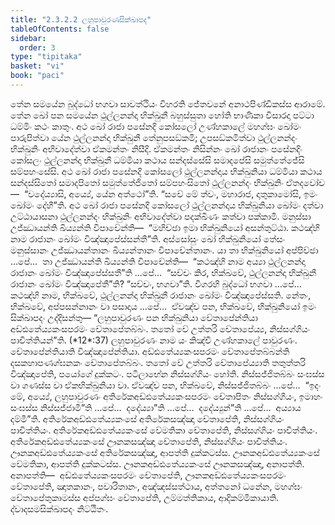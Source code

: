 ```yaml
---
title: "2.3.2.2 ලහුපාවුරණසික්ඛාපද"
tableOfContents: false
sidebar:
  order: 3
type: "tipitaka"
basket: "vi"
book: "paci"
---
```



<DynamicBreadcrumb />

<Division number="788" book="paci">

<Paragraph number="2552" book="paci">
තේන සමයේන බුද්ධෝ භගවා සාවත්ථියං විහරති ජේතවනේ අනාථපිණ්ඩිකස්ස ආරාමේ. තේන ඛෝ පන සමයේන ථුල්ලනන්දා භික්ඛුනී බහුස්සුතා හෝති භාණිකා විසාරදා පට්ටා ධම්මිං කථං කාතුං. අථ ඛෝ රාජා පසේනදි කෝසලෝ උණ්හකාලේ මහග්ඝං ඛෝමං පාරුපිත්වා යේන ථුල්ලනන්දා භික්ඛුනී තේනුපසඞ්කමි; උපසඞ්කමිත්වා ථුල්ලනන්දං භික්ඛුනිං අභිවාදේත්වා ඒකමන්තං නිසීදි. ඒකමන්තං නිසින්නං ඛෝ රාජානං පසේනදිං කෝසලං ථුල්ලනන්දා භික්ඛුනී ධම්මියා කථාය සන්දස්සේසි සමාදපේසි සමුත්තේජේසි සම්පහංසේසි. අථ ඛෝ රාජා පසේනදි කෝසලෝ ථුල්ලනන්දාය භික්ඛුනියා ධම්මියා කථාය සන්දස්සිතෝ සමාදපිතෝ සමුත්තේජිතෝ සම්පහංසිතෝ ථුල්ලනන්දං භික්ඛුනිං ඒතදවෝච—  “වදේය්‍යාසි, අය්‍යේ, යේන අත්ථෝ”ති. “සචේ මේ ත්වං, මහාරාජ, දාතුකාමෝසි, ඉමං ඛෝමං දේහී”ති. අථ ඛෝ රාජා පසේනදි කෝසලෝ ථුල්ලනන්දාය භික්ඛුනියා ඛෝමං දත්වා උට්ඨායාසනා ථුල්ලනන්දං භික්ඛුනිං අභිවාදේත්වා පදක්ඛිණං කත්වා පක්කාමි. මනුස්සා උජ්ඣායන්ති ඛිය්‍යන්ති විපාචේන්ති—  “මහිච්ඡා ඉමා භික්ඛුනියෝ අසන්තුට්ඨා. කථඤ්හි නාම රාජානං ඛෝමං විඤ්ඤාපේස්සන්තී”ති.
</Paragraph>

<Paragraph number="2553" book="paci">
අස්සෝසුං ඛෝ භික්ඛුනියෝ තේසං මනුස්සානං උජ්ඣායන්තානං ඛිය්‍යන්තානං විපාචේන්තානං. යා තා භික්ඛුනියෝ අප්පිච්ඡා …පේ…  තා උජ්ඣායන්ති ඛිය්‍යන්ති විපාචේන්ති—  “කථඤ්හි නාම අය්‍යා ථුල්ලනන්දා රාජානං ඛෝමං විඤ්ඤාපේස්සතී”ති …පේ…  “සච්චං කිර, භික්ඛවේ, ථුල්ලනන්දා භික්ඛුනී රාජානං ඛෝමං විඤ්ඤාපේතී”ති? “සච්චං, භගවා”ති. විගරහි බුද්ධෝ භගවා …පේ…  කථඤ්හි නාම, භික්ඛවේ, ථුල්ලනන්දා භික්ඛුනී රාජානං ඛෝමං විඤ්ඤාපේස්සති. නේතං, භික්ඛවේ, අප්පසන්නානං වා පසාදාය …පේ…  ඒවඤ්ච පන, භික්ඛවේ, භික්ඛුනියෝ ඉමං සික්ඛාපදං උද්දිසන්තු—
</Paragraph>

</Division>
<Division number="789" book="paci">

<Paragraph number="2554" book="paci">
<Emphasis>“ලහුපාවුරණං පන භික්ඛුනියා චේතාපේන්තියා අඩ්ඪතේය්‍යකංසපරමං චේතාපේතබ්බං. තතෝ චේ උත්තරි චේතාපේය්‍ය, නිස්සග්ගියං පාචිත්තියන්”</Emphasis>ති. (*12*:<Emphasis>37</Emphasis>)
</Paragraph>

</Division>
<Division number="790" book="paci">

<Paragraph number="2555" book="paci">
<Emphasis>ලහුපාවුරණං</Emphasis> නාම යං කිඤ්චි උණ්හකාලේ පාවුරණං.
</Paragraph>

<Paragraph number="2556" book="paci">
<Emphasis>චේතාපේන්තියා</Emphasis>ති විඤ්ඤාපේන්තියා.
</Paragraph>

<Paragraph number="2557" book="paci">
<Emphasis>අඩ්ඪතේය්‍යකංසපරමං චේතාපේතබ්බන්</Emphasis>ති දසකහාපණග්ඝනකං චේතාපේතබ්බං.
</Paragraph>

<Paragraph number="2558" book="paci">
<Emphasis>තතෝ චේ උත්තරි චේතාපේය්‍යා</Emphasis>ති තතුත්තරි විඤ්ඤාපේති, පයෝගේ දුක්කටං. පටිලාභේන නිස්සග්ගියං හෝති. නිස්සජ්ජිතබ්බං සංඝස්ස වා ගණස්ස වා ඒකභික්ඛුනියා වා. ඒවඤ්ච පන, භික්ඛවේ, නිස්සජ්ජිතබ්බං …පේ…  “ඉදං මේ, අය්‍යේ, ලහුපාවුරණං අතිරේකඅඩ්ඪතේය්‍යකංසපරමං චේතාපිතං නිස්සග්ගියං, ඉමාහං සංඝස්ස නිස්සජ්ජාමී”ති …පේ…  දදේය්‍යා”ති …පේ…  දදේය්‍යුන්”ති …පේ…  අය්‍යාය දම්මී”ති.
</Paragraph>

</Division>
<Division number="791" book="paci">

<Paragraph number="2559" book="paci">
අතිරේකඅඩ්ඪතේය්‍යකංසේ අතිරේකසඤ්ඤා චේතාපේති, නිස්සග්ගියං පාචිත්තියං. අතිරේකඅඩ්ඪතේය්‍යකංසේ වේමතිකා චේතාපේති, නිස්සග්ගියං පාචිත්තියං. අතිරේකඅඩ්ඪතේය්‍යකංසේ ඌනකසඤ්ඤා චේතාපේති, නිස්සග්ගියං පාචිත්තියං.
</Paragraph>

<Paragraph number="2560" book="paci">
ඌනකඅඩ්ඪතේය්‍යකංසේ අතිරේකසඤ්ඤා, ආපත්ති දුක්කටස්ස. ඌනකඅඩ්ඪතේය්‍යකංසේ වේමතිකා, ආපත්ති දුක්කටස්ස. ඌනකඅඩ්ඪතේය්‍යකංසේ ඌනකසඤ්ඤා, අනාපත්ති.
</Paragraph>

</Division>
<Division number="792" book="paci">

<Paragraph number="2561" book="paci">
අනාපත්ති—  අඩ්ඪතේය්‍යකංසපරමං චේතාපේති, ඌනකඅඩ්ඪතේය්‍යකංසපරමං චේතාපේති, ඤාතකානං, පවාරිතානං, අඤ්ඤස්සත්ථාය, අත්තනෝ ධනේන, මහග්ඝං චේතාපේතුකාමස්ස අප්පග්ඝං චේතාපේති, උම්මත්තිකාය, ආදිකම්මිකායාති.

</Paragraph>
</Division>

<Paragraph number="2562" type="center" book="paci">
ද්වාදසමසික්ඛාපදං නිට්ඨිතං.
</Paragraph>